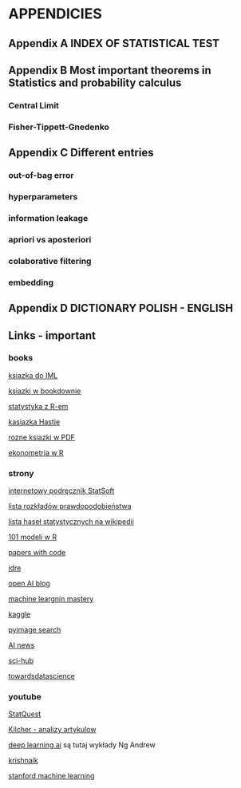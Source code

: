 # APPENDICIES

## Appendix A INDEX OF STATISTICAL TEST

## Appendix B Most important theorems in Statistics and probability calculus

### Central Limit

### Fisher-Tippett-Gnedenko

## Appendix C Different entries

### out-of-bag error

### hyperparameters

### information leakage

### apriori vs aposteriori

### colaborative filtering

### embedding

## Appendix D DICTIONARY POLISH - ENGLISH

## Links - important

### books

[ksiazka do IML](https://christophm.github.io/interpretable-ml-book/)

[ksiazki w bookdownie](https://bookdown.org/)

[statystyka z R-em](https://benwhalley.github.io/just-enough-r/index.html)

[kasiazka Hastie](https://web.stanford.edu/~hastie/ElemStatLearn/)

[rozne ksiazki w PDF](https://1lib.eu/s/opencv)

[ekonometria w R](http://www.john-ros.com/Rcourse/)

### strony

[internetowy podręcznik StatSoft](https://www.statsoft.pl/textbook/stathome.html)

[lista rozkładów prawdopodobieństwa](https://www.wikiwand.com/en/List_of_probability_distributions)

[lista haseł statystycznych na wikipedii](https://www.wikiwand.com/en/List_of_statistics_articles)

[101 modeli w R](https://www.r-bloggers.com/2019/07/101-machine-learning-algorithms-for-data-science-with-cheat-sheets/)

[papers with code](https://paperswithcode.com/methods/)

[idre](https://stats.idre.ucla.edu/other/dae/)

[open AI blog](https://openai.com/blog/)

[machine leargnin mastery](https://machinelearningmastery.com/)

[kaggle](https://www.kaggle.com/)

[pyimage search](https://www.pyimagesearch.com/)

[AI news](https://allainews.com/)

[sci-hub](https://sci-hub.se/)

[towardsdatascience](https://towardsdatascience.com/)

### youtube

[StatQuest](https://www.youtube.com/user/joshstarmer)

[Kilcher - analizy artykulow](https://www.youtube.com/c/YannicKilcher/featured)

[deep learning ai](https://www.youtube.com/c/Deeplearningai/playlists) są tutaj wykłady Ng Andrew

[krishnaik](https://www.youtube.com/user/krishnaik06/videos)

[stanford machine learning](https://www.youtube.com/results?search_query=Stanford+CS229)
